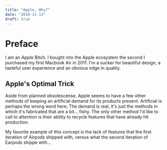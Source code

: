 ```yaml
---
title: "Apple, Why?"
date: "2018-11-13"
draft: true
---
```


# Preface
I am an Apple Bitch. I bought into the Apple ecosystem the second I purchased my first Macbook Air in 2011. I'm a sucker for beautiful design, a tasteful user experience and an obvious edge in quality.

## Apple's Optimal Trick
Aside from planned obsolescense, Apple seems to have a few other methods of keeping an artificial demand for its products present. Artificial is perhaps the wrong word here; The demand is real, it's just the methods in which it's fabricated that are a bit... fishy. The only other method I'd like to call to attention is their ability to recycle features that have already hit production.

My favorite example of this concept is the lack of features that the first iteration of Airpods shipped with, versus what the second iteration of Earpods shippe with...
